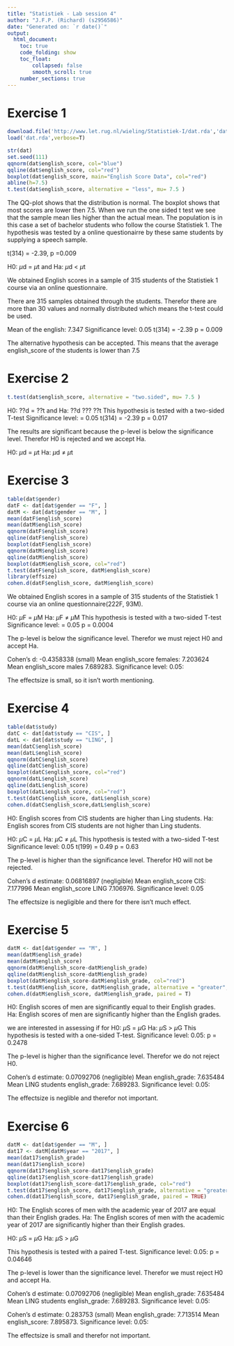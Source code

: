 ---
title: "Statistiek - Lab session 4"
author: "J.F.P. (Richard) (s2956586)"
date: "Generated on: `r date()`"
output: 
  html_document:
    toc: true
    code_folding: show
    toc_float: 
        collapsed: false
        smooth_scroll: true
    number_sections: true
---

# Exercise 1

```{r, fig.width=5, fig.height=5}
download.file('http://www.let.rug.nl/wieling/Statistiek-I/dat.rda','dat.rda')
load('dat.rda',verbose=T)

str(dat)
set.seed(111)
qqnorm(dat$english_score, col="blue")
qqline(dat$english_score, col="red")
boxplot(dat$english_score, main="English Score Data", col="red")
abline(h=7.5)
t.test(dat$english_score, alternative = "less", mu= 7.5 )
```

The QQ-plot shows that the distribution is normal.
The boxplot shows that most scores are lower then 7.5.
When we run the one sided t test we see that the sample mean lies higher than the actual mean.
The population is in this case a set of bachelor students who follow the course Statistiek 1.
The hypothesis was tested by a online questionairre by these same students by supplying a speech sample.

t(314) = -2.39, p =0.009

H0: $\mu$d = $\mu$t and Ha: $\mu$d < $\mu$t

We obtained English scores in a sample of 315 students of the Statistiek 1 course via an online questionnaire. 

There are 315 samples obtained through the students. Therefor there are more than 30 values and normally distributed which means the t-test could be used. 

Mean of the english: 7.347 
Significance level: 0.05
t(314) = -2.39 
p = 0.009 

The alternative hypothesis can be accepted. This means that the average english_score of the students is lower than 7.5


# Exercise 2

```{r, fig.width=5, fig.height=5}
t.test(dat$english_score, alternative = "two.sided", mu= 7.5 )
```

H0: ??d = ??t and Ha: ??d ??? ??t
This hypothesis is tested with a two-sided T-test
Significance level: = 0.05
t(314) = -2.39
p = 0.017

The results are significant because the p-level is below the significance level. Therefor H0 is rejected and we accept Ha.

H0: $\mu$d = $\mu$t
Ha: $\mu$d $\neq$ $\mu$t 


# Exercise 3

```{r, fig.width=5, fig.height=5}
table(dat$gender)
datF <- dat[dat$gender == "F", ]
datM <- dat[dat$gender == "M", ]
mean(datF$english_score)
mean(datM$english_score)
qqnorm(datF$english_score)
qqline(datF$english_score)
boxplot(datF$english_score)
qqnorm(datM$english_score)
qqline(datM$english_score)
boxplot(datM$english_score, col="red")
t.test(datF$english_score, datM$english_score)
library(effsize)
cohen.d(datF$english_score, datM$english_score)
```
We obtained English scores in a sample of 315 students of the Statistiek 1 course via an online questionnaire(222F, 93M). 

H0: $\mu$F = $\mu$M 
Ha: $\mu$F $\neq$ $\mu$M
This hypothesis is tested with a two-sided T-test
Significance level: = 0.05
p = 0.0004

The p-level is below the significance level. Therefor we must reject H0 and accept Ha.

Cohen's d: -0.4358338 (small) 
Mean english_score females: 7.203624
Mean english_score males 7.689283. 
Significance level: 0.05:

The effectsize is small, so it isn't worth mentioning. 

# Exercise 4

```{r, fig.width=5, fig.height=5}
table(dat$study)
datC <- dat[dat$study == "CIS", ]
datL <- dat[dat$study == "LING", ]
mean(datC$english_score)
mean(datL$english_score)
qqnorm(datC$english_score)
qqline(datC$english_score)
boxplot(datC$english_score, col="red")
qqnorm(datL$english_score)
qqline(datL$english_score)
boxplot(datL$english_score, col="red")
t.test(datC$english_score, datL$english_score)
cohen.d(datC$english_score,datL$english_score)
```

H0: English scores from CIS students are higher than Ling students. 
Ha: English scores from CIS students are not higher than Ling students. 

H0: $\mu$C = $\mu$L 
Ha: $\mu$C $\neq$ $\mu$L
This hypothesis is tested with a two-sided T-test
Significance level: 0.05
t(199) = 0.49
p = 0.63

The p-level is higher than the significance level. Therefor H0 will not be rejected.

Cohen's d estimate: 0.06816897 (negligible) 
Mean english_score CIS: 7.177996
Mean english_score LING 7.106976. 
Significance level: 0.05

The effectsize is negligible and there for there isn't much effect.

# Exercise 5

```{r, fig.width=5, fig.height=5}
datM <- dat[dat$gender == "M", ]
mean(datM$english_grade)
mean(datM$english_score)
qqnorm(datM$english_score-datM$english_grade)
qqline(datM$english_score-datM$english_grade)
boxplot(datM$english_score-datM$english_grade, col="red")
t.test(datM$english_score, datM$english_grade, alternative = "greater", paired = TRUE)
cohen.d(datM$english_score, datM$english_grade, paired = T)
```
H0: English scores of men are significantly equal to their English grades.
Ha: English scores of men are significantly higher than the English grades.

we are interested in assessing if for 
H0: $\mu$S = $\mu$G 
Ha: $\mu$S > $\mu$G
This hypothesis is tested with a one-sided T-test.
Significance level: 0.05:
p = 0.2478

The p-level is higher than the significance level. Therefor we do not reject H0.

Cohen's d estimate: 0.07092706 (negligible)
Mean english_grade: 7.635484
Mean LING students english_grade: 7.689283. 
Significance level: 0.05: 

The effectsize is neglible and therefor not important.

# Exercise 6

```{r, fig.width=5, fig.height=5}
datM <- dat[dat$gender == "M", ]
dat17 <- datM[datM$year == "2017", ]
mean(dat17$english_grade)
mean(dat17$english_score)
qqnorm(dat17$english_score-dat17$english_grade)
qqline(dat17$english_score-dat17$english_grade)
boxplot(dat17$english_score-dat17$english_grade, col="red")
t.test(dat17$english_score, dat17$english_grade, alternative = "greater", paired = TRUE)
cohen.d(dat17$english_score, dat17$english_grade, paired = TRUE)
```
H0: The English scores of men with the academic year of 2017 are equal than their English grades.
Ha: The English scores of men with the academic year of 2017 are significantly higher than their English grades.

H0: $\mu$S = $\mu$G 
Ha: $\mu$S > $\mu$G

This hypothesis is tested with a paired T-test.
Significance level: 0.05:
p = 0.04646

The p-level is lower than the significance level. Therefor we must reject H0 and accept Ha.

Cohen's d estimate: 0.07092706 (negligible)
Mean english_grade: 7.635484
Mean LING students english_grade: 7.689283. 
Significance level: 0.05: 

Cohen's d estimate: 0.283753 (small) 
Mean english_grade: 7.713514
Mean english_score: 7.895873. 
Significance level: 0.05: 

The effectsize is small and therefor not important.